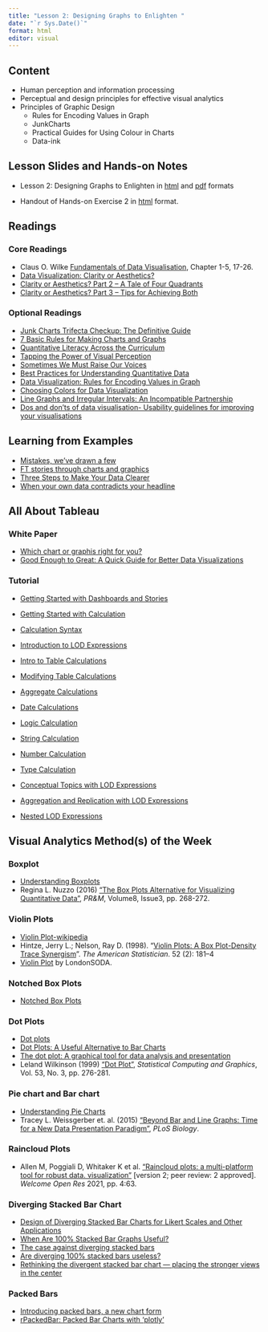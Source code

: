 ```yaml
---
title: "Lesson 2: Designing Graphs to Enlighten "
date: "`r Sys.Date()`"
format: html
editor: visual
---
```


## Content

-   Human perception and information processing
-   Perceptual and design principles for effective visual analytics
-   Principles of Graphic Design
    -   Rules for Encoding Values in Graph
    -   JunkCharts
    -   Practical Guides for Using Colour in Charts
    -   Data-ink

## Lesson Slides and Hands-on Notes

-   Lesson 2: Designing Graphs to Enlighten in [html](../lesson/Lesson02/Lesson02-Designing%20Graphs%20to%20Enlighten.html) and [pdf](../lesson/Lesson02/Lesson02-Designing%20Graphs%20to%20Enlighten.pdf) formats

-   Handout of Hands-on Exercise 2 in [html](https://r4va.netlify.app/chap02.html) format.

## Readings

### Core Readings

-   Claus O. Wilke [Fundamentals of Data Visualisation](https://clauswilke.com/dataviz/), Chapter 1-5, 17-26.
-   [Data Visualization: Clarity or Aesthetics?](http://dataremixed.com/2012/05/data-visualization-clarity-or-aesthetics/)
-   [Clarity or Aesthetics? Part 2 -- A Tale of Four Quadrants](http://dataremixed.com/2012/05/clarity-or-aesthetics-part-2-a-tale-of-four-quadrants/)
-   [Clarity or Aesthetics? Part 3 -- Tips for Achieving Both](http://dataremixed.com/2012/06/clarity-or-aesthetics-part-3-tips-for-achieving-both/)

### Optional Readings

-   [Junk Charts Trifecta Checkup: The Definitive Guide](http://junkcharts.typepad.com/junk_charts/junk-charts-trifecta-checkup-the-definitive-guide.html)
-   [7 Basic Rules for Making Charts and Graphs](http://flowingdata.com/2010/07/22/7-basic-rules-for-making-charts-and-graphs/)
-   [Quantitative Literacy Across the Curriculum](http://www.perceptualedge.com/articles/visual_business_intelligence/quantitative_literacy_across_curriculum.pdf)
-   [Tapping the Power of Visual Perception](http://www.perceptualedge.com/articles/ie/visual_perception.pdf)
-   [Sometimes We Must Raise Our Voices](http://www.perceptualedge.com/articles/visual_business_intelligence/sometimes_we_must_raise_our_voices.pdf)
-   [Best Practices for Understanding Quantitative Data](http://www.perceptualedge.com/articles/b-eye/quantitative_data.pdf)
-   [Data Visualization: Rules for Encoding Values in Graph](http://www.perceptualedge.com/articles/b-eye/encoding_values_in_graph.pdf)
-   [Choosing Colors for Data Visualization](http://www.perceptualedge.com/articles/b-eye/choosing_colors.pdf)
-   [Line Graphs and Irregular Intervals: An Incompatible Partnership](http://www.perceptualedge.com/articles/visual_business_intelligence/line_graphs_and_irregular_intervals.pdf)
-   [Dos and don'ts of data visualisation- Usability guidelines for improving your visualisations](https://www.eea.europa.eu/data-and-maps/daviz/learn-more/chart-dos-and-donts)

## Learning from Examples

-   [Mistakes, we've drawn a few](https://medium.economist.com/mistakes-weve-drawn-a-few-8cdd8a42d368)
-   [FT stories through charts and graphics](https://www.ft.com/graphics)
-   [Three Steps to Make Your Data Clearer](https://www.tableau.com/sites/default/files/whitepapers/three_steps_to_make_your_data_clearer_the_gi_tableau_guide.pdf)
-   [When your own data contradicts your headline](http://www.thefunctionalart.com/2019/03/when-your-own-data-contradicts-your.html)

## All About Tableau

### White Paper

-   [Which chart or graphis right for you?](https://www.tableau.com/sites/default/files/whitepapers/which_chart_or_graph_v2.pdf)
-   [Good Enough to Great: A Quick Guide for Better Data Visualizations](https://www.tableau.com/sites/default/files/whitepapers/goodenoughtogreat.pdf)

### Tutorial

-   [Getting Started with Dashboards and Stories](https://www.tableau.com/learn/tutorials/on-demand/getting-started-dashboards-and-stories)

-   [Getting Started with Calculation](https://www.tableau.com/learn/tutorials/on-demand/getting-started-calculations)

-   [Calculation Syntax](https://www.tableau.com/learn/tutorials/on-demand/calculation-syntax)

-   [Introduction to LOD Expressions](https://www.tableau.com/learn/tutorials/on-demand/introduction-lod-expressions)

-   [Intro to Table Calculations](https://www.tableau.com/learn/tutorials/on-demand/intro-table-calculations)

-   [Modifying Table Calculations](https://www.tableau.com/learn/tutorials/on-demand/modifying-table-calculations)

-   [Aggregate Calculations](https://www.tableau.com/learn/tutorials/on-demand/aggregate-calculations)

-   [Date Calculations](https://www.tableau.com/learn/tutorials/on-demand/date-calculations)

-   [Logic Calculation](https://www.tableau.com/learn/tutorials/on-demand/logic-calculations)

-   [String Calculation](https://www.tableau.com/learn/tutorials/on-demand/string-calculations)

-   [Number Calculation](https://www.tableau.com/learn/tutorials/on-demand/number-calculations)

-   [Type Calculation](https://www.tableau.com/learn/tutorials/on-demand/type-calculations)

-   [Conceptual Topics with LOD Expressions](https://www.tableau.com/learn/tutorials/on-demand/conceptual-topics-lod-expressions)

-   [Aggregation and Replication with LOD Expressions](https://www.tableau.com/learn/tutorials/on-demand/aggregation-and-replication-lod-expressions)

-   [Nested LOD Expressions](https://www.tableau.com/learn/tutorials/on-demand/nested-lod-expressions)

## Visual Analytics Method(s) of the Week

### Boxplot

-   [Understanding Boxplots](https://towardsdatascience.com/understanding-boxplots-5e2df7bcbd51)
-   Regina L. Nuzzo (2016) ["The Box Plots Alternative for Visualizing Quantitative Data"](https://onlinelibrary.wiley.com/doi/pdf/10.1016/j.pmrj.2016.02.001), *PR&M*, Volume8, Issue3, pp. 268-272.

### Violin Plots

-   [Violin Plot-wikipedia](https://en.wikipedia.org/wiki/Violin_plot)
-   Hintze, Jerry L.; Nelson, Ray D. (1998). "[Violin Plots: A Box Plot-Density Trace Synergism](https://search.proquest.com/openview/dcd68eb137d2d6b08aa23f37e34e0b01/1?pq-origsite=gscholar)". *The American Statistician*. 52 (2): 181--4
-   [Violin Plot](https://www.londonsoda.com/articles/violin-plots) by LondonSODA.

### Notched Box Plots

-   [Notched Box Plots](https://sites.google.com/site/davidsstatistics/davids-statistics/notched-box-plots)

### Dot Plots

-   [Dot plots](https://search-proquest-com.libproxy.smu.edu.sg/docview/228429978?rfr_id=info%3Axri%2Fsid%3Aprimo)
-   [Dot Plots: A Useful Alternative to Bar Charts](http://www.b-eye-network.com/view/2468)
-   [The dot plot: A graphical tool for data analysis and presentation](https://d-nb.info/1151959243/34)
-   Leland Wilkinson (1999) ["Dot Plot"](http://moderngraphics11.pbworks.com/f/wilkinson_1999.DotPlots.pdf), *Statistical Computing and Graphics*, Vol. 53, No. 3, pp. 276-281.

### Pie chart and Bar chart

-   [Understanding Pie Charts](https://eagereyes.org/techniques/pie-charts)
-   Tracey L. Weissgerber et. al. (2015) ["Beyond Bar and Line Graphs: Time for a New Data Presentation Paradigm"](https://journals.plos.org/plosbiology/article?id=10.1371/journal.pbio.1002128), *PLoS Biology*.

### Raincloud Plots

-   Allen M, Poggiali D, Whitaker K et al. ["Raincloud plots: a multi-platform tool for robust data. visualization"](https://wellcomeopenresearch.org/articles/4-63) \[version 2; peer review: 2 approved\]. *Welcome Open Res* 2021, pp. 4:63.

### Diverging Stacked Bar Chart

-   [Design of Diverging Stacked Bar Charts for Likert Scales and Other Applications](https://www.jstatsoft.org/article/view/v057i05)
-   [When Are 100% Stacked Bar Graphs Useful?](https://www.perceptualedge.com/blog/?p=2239)
-   [The case against diverging stacked bars](https://blog.datawrapper.de/divergingbars/)
-   [Are diverging 100% stacked bars useless?](https://www.linkedin.com/pulse/diverging-100-stacked-bars-useless-daniel-zvinca/?published=t)
-   [Rethinking the divergent stacked bar chart --- placing the stronger views in the center](https://www.datarevelations.com/rethinkingdivergent.html)

### Packed Bars

-   [Introducing packed bars, a new chart form](https://community.jmp.com/t5/JMP-Blog/Introducing-packed-bars-a-new-chart-form/ba-p/39972#)
-   [rPackedBar: Packed Bar Charts with 'plotly'](https://cran.r-project.org/web/packages/rPackedBar/index.html)
